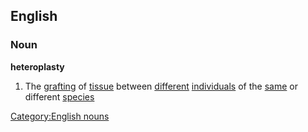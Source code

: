 ==English==
===Noun===
'''heteroplasty'''
#The [[grafting]] of [[tissue]] between [[different]] [[individuals]] of the [[same]] or different [[species]]
[[Category:English nouns]]